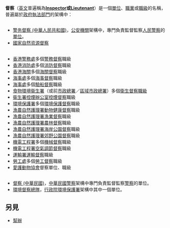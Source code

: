 '''督察'''（[[英文|英文]]普遍稱為'''[[督察級|Inspector]]或[[中尉|Lieutenant]]'''）是一個[[單位|單位]]、[[職業|職業]]或[[職級|職級]]的名稱，普遍屬於[[政府|政府]][[執法部門|執法部門]]的架構中：

== {{PRC}} ==
*[[警务督察_(中華人民共和國)|警务督察 (中華人民共和國)]]，[[公安機關|公安機關]]架構中，專門負責監督監察[[人民警察|人民警察]]的[[單位|單位]]。
*[[國家自然资源督察|國家自然资源督察]]

== {{HKSAR}} ==
*[[香港警務處|香港警務處]]多個[[督察級|警務督察]]職級
*[[香港消防處|香港消防處]]多個[[消防督察|消防督察]]職級
*[[香港海關|香港海關]]多個[[海關督察|海關督察]]職級
*[[海事處|海事處]]多個[[海事督察|海事督察]]職級
*[[海事處|海事處]]多個[[驗船督察|驗船督察]]職級
*[[食物環境衞生署|食物環境衞生署]]（或前[[市政總署|市政總署]]／[[區域市政總署|區域市政總署]]）多個[[食物環境衞生署#衞生督察職系|衛生督察職級]]
*[[衞生署控煙辦公室|衞生署控煙辦公室]][[控煙督察|控煙督察]]職級
*[[環境保護署|環境保護署]]多個[[環境保護督察|環境保護督察]]職級
*[[漁農自然護理署|漁農自然護理署]][[動物健康督察|動物健康督察]]職級
*[[漁農自然護理署|漁農自然護理署]][[漁業督察|漁業督察]]職級
*[[漁農自然護理署|漁農自然護理署]][[農林督察|農林督察]]職級
*[[漁農自然護理署|漁農自然護理署]][[海岸公園督察|海岸公園督察]]職級
*[[漁農自然護理署|漁農自然護理署]][[郊野公園督察|郊野公園督察]]職級
*[[機電工程署|機電工程署]]多個[[機械督察|機械督察]]職級
*[[機電工程署|機電工程署]][[空氣調節督察|空氣調節督察]]職級
*[[運輸署|運輸署]][[運輸督察|運輸督察]]職級
*[[勞工處|勞工處]]多個[[勞工督察|勞工督察]]職級
*[[愛護動物協會|愛護動物協會]]督察單位、職級

== {{ROC}} ==
*[[督察_(中華民國)|督察 (中華民國)]]，[[中華民國警察|中華民國警察]]架構中專門負責監督監察[[警察|警察]]的單位。
*[[環境督察總隊|環境督察總隊]]，[[行政院|行政院]][[環境保護署|環境保護署]]架構中其中一個單位。

==另見==
*[[幫辦|幫辦]]
{{disambig|Cat=組織機構消歧義}}